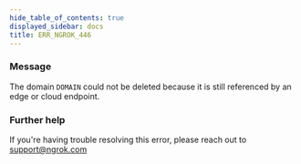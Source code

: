 ```yaml
---
hide_table_of_contents: true
displayed_sidebar: docs
title: ERR_NGROK_446
---
```


### Message

The domain `DOMAIN` could not be deleted because it is still referenced by an edge or cloud endpoint.

### Further help

If you're having trouble resolving this error, please reach out to [support@ngrok.com](mailto:support@ngrok.com?subject=Help%20with%20ERR_NGROK_446)
